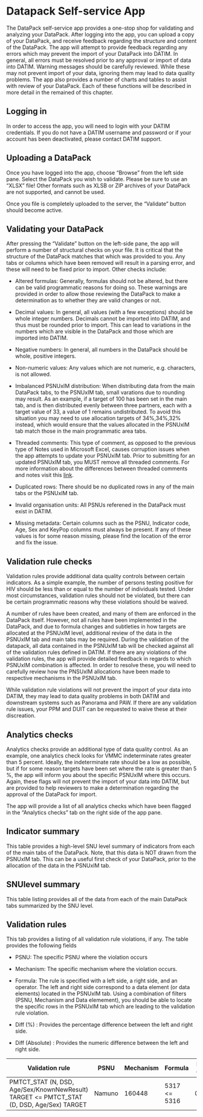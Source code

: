 

Datapack Self-service App
=========

The DataPack self-service app provides a one-stop shop for validating and analyzing your DataPack. 
After logging into the app, you can upload a copy of your DataPack, and receive feedback regarding
the structure and content of the DataPack. The app will attempt
to provide feedback regarding any errors which may prevent the import of your DataPack into DATIM.
In general, all errors must be resolved prior to any approval or import of data into DATIM. 
Warning messages should be carefully reviewed. While these may not prevent import of your data, 
ignoring them may lead to data quality problems. The app also provides a number of charts and tables
to assist with review of your DataPack. Each of these functions will be described in more detail in the 
remained of this chapter. 

## Logging in

In order to access the app, you will need to login with your DATIM credentials. If you do not 
have a DATIM username and password or if your account has been deactivated, please contact
DATIM support. 


## Uploading a DataPack

Once you have logged into the app, choose "Browse" from the left side pane. Select the 
DataPack you wish to validate. Please be sure to use an "XLSX" file! Other formats such 
as XLSB or ZIP archives of your DataPack are not supported, and cannot be used. 

Once you file is completely uploaded to the server, the "Validate" button should become active.

## Validating your DataPack

After pressing the "Validate" button on the left-side pane, the app will perform a number of structural checks on your file. It is critical that the structure of the DataPack
matches that which was provided to you. Any tabs or columns which have been removed
will result in a parsing error, and these will need to be fixed prior to import. Other checks include: 

* Altered formulas: Generally, formulas should not be altered, but there can be valid programmatic reasons for doing so. These warnings are provided in order to allow 
those reviewing the DataPack to make a determination as to whether they are valid
changes or not. 

* Decimal values: In general, all values (with a few exceptions) should be whole integer
numbers. Decimals cannot be imported into DATIM, and thus must be rounded prior to import. This can lead to variations in the numbers which are visible in the DataPack and those which are imported into DATIM. 

* Negative numbers: In general, all numbers in the DataPack should be whole, positive
integers. 

* Non-numeric values: Any values which are not numeric, e.g. characters, is not allowed. 

* Imbalanced PSNUxIM distribution: When distributing data from the main DataPack tabs, to the PSNUxIM tab, small varations due to rounding may result. As an example, if a target 
of 100 has been set in the main tab, and is then distributed evenly between three partners, each with a target value of 33, a value of 1 remains undistributed. To avoid this situation you may need to use allocation targets of 34\%,34\%,32\% instead, which would ensure that the values allocated in the PSNUxIM tab match those in the main programmatic area tabs. 

* Threaded comments:  This type of comment,
        as opposed to the previous type of Notes used in Microsoft Excel, causes
        corruption issues when the app attempts to update your PSNUxIM tab.
        Prior to submitting for an updated PSNUxIM tab, you MUST remove all
        threaded comments. For more information about the differences between
        threaded comments and notes visit this [link](https://support.office.com/en-us/article/the-difference-between-threaded-comments-and-notes-75a51eec-4092-42ab-abf8-7669077b7be3
). 

* Duplicated rows: There should be no duplicated rows in any of the main tabs or the PSNUxIM tab. 

* Invalid organisation units: All PSNUs referened in the DataPack must exist in DATIM. 

* Missing metadata: Certain columns such as  the PSNU, Indicator code, Age, Sex and KeyPop columns must always be present. If any of these values is for some reason missing, please 
find the location of the error and fix the issue. 

## Validation rule checks 

Validation rules provide additional data quality controls between certain indicators. As a simple example, the number of persons testing positive for HIV should be less than or equal to the number of individuals tested. Under most circumstances, validation rules should not be violated, but there can be certain programmatic reasons why these violations should be waived. 

A number of rules have been created, and many of them are enforced  in the DataPack itself. However, not all rules have been implemented in the DataPack, and due to formula changes and subtleties in how targets are allocated at the PSNUxIM level, additional review of the data in the PSNUxIM tab and main tabs may be required. During the validation of the datapack, all data contained in the PSNUxIM tab will be checked against all of the validation rules defined in DATIM. If there are any violations of the validation rules, the app will provide detailed feedback in regards to which PSNUxIM combination is affected. In order to resolve these, you will need to carefully review how the PNSUxIM allocations have been made to respective mechanisms in the PSNUxIM tab. 

While validation rule violations will not prevent the import of your data into DATIM, they may lead to data quality problems in both DATIM and downstream systems such as Panorama and PAW. If there are any validation rule issues, your PPM and DUIT can be requested to waive these at their discreation. 

## Analytics checks

Analytics checks provide an additional type of data quality control. As an example, one analytics check looks for VMMC indeterminate rates greater than 5 percent. Ideally, the indeterminate rate should be a low as possible, but if for some reason targets have been set where the rate is greater than 5 \%, the app will inform you about the specific PSNUxIM where this occurs. Again, these flags will not prevent the import of your data into DATIM, but are provided to help reviewers to make a determination regarding the approval of the DataPack for import.

The app will provide a list of all analytics checks which have been flagged in the "Analytics checks" tab on the right side of the app pane. 



## Indicator summary

This table provides a high-level SNU level summary of indicators from each of the main tabs of the DataPack. Note, that this data is NOT drawn from the PSNUxIM tab. This can be a useful first check of your DataPack, prior to the allocation of the data in the PSNUxIM tab. 


## SNUlevel summary

This table listing provides all of the data from each of the main DataPack tabs summarized by the SNU level. 

## Validation rules

This tab provides a listing of all validation rule violations, if any. The table provides the following fields

* PSNU: The specific PSNU where the violation occurs
 
* Mechanism: The specific mechanism where the violation occurs. 

* Formula: The rule is specified with a left side, a right side, and an operator. The left and right side correspond to a data element (or data elements) located in the PSNUxIM tab. Using a combination of filters (PSNU, Mechanism and Data elemement), you should be able to locate the specific rows in the PSNUxIM tab which are leading to the validation rule violation. 

* Diff (%) : Provides the percentage difference between the left and right side. 

* Diff (Absolute) : Provides the numeric difference between the left and right side.

Validation rule| PSNU | Mechanism | Formula | Diff (%)| Diff (Absolute)|
---------------|------|-----------|---------|---------|----------------|
PMTCT_STAT (N, DSD, Age/Sex/KnownNewResult) TARGET <= PMTCT_STAT (D, DSD, Age/Sex) TARGET| Namuno | 160448| 5317 <= 5316 | 0.02 | 1 |



\newpage



